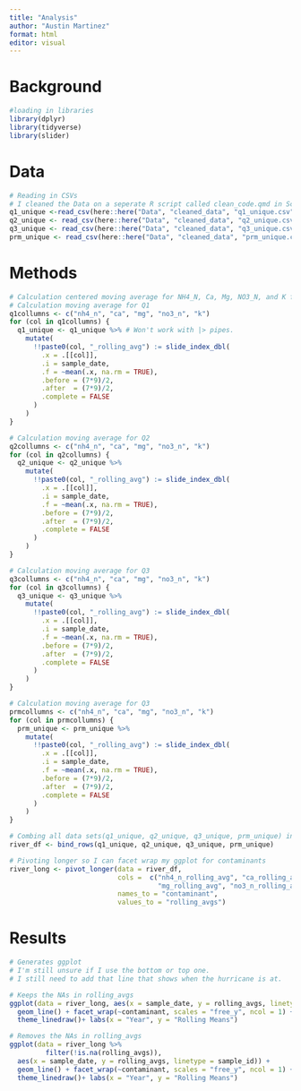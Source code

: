 ```yaml
---
title: "Analysis"
author: "Austin Martinez"
format: html
editor: visual
---
```


# Background
```r
#loading in libraries
library(dplyr)
library(tidyverse)
library(slider)
```

# Data
```r
# Reading in CSVs
# I cleaned the Data on a seperate R script called clean_code.qmd in Scripts/Supporting Code
q1_unique <-read_csv(here::here("Data", "cleaned_data", "q1_unique.csv"))
q2_unique <- read_csv(here::here("Data", "cleaned_data", "q2_unique.csv"))
q3_unique <- read_csv(here::here("Data", "cleaned_data", "q3_unique.csv"))
prm_unique <- read_csv(here::here("Data", "cleaned_data", "prm_unique.csv"))


```

# Methods
```r
# Calculation centered moving average for NH4_N, Ca, Mg, NO3_N, and K for each data with a 9 week sliding window.
# Calculation moving average for Q1
q1collumns <- c("nh4_n", "ca", "mg", "no3_n", "k")
for (col in q1collumns) {
  q1_unique <- q1_unique %>% # Won't work with |> pipes. 
    mutate(
      !!paste0(col, "_rolling_avg") := slide_index_dbl(
        .x = .[[col]],
        .i = sample_date,
        .f = ~mean(.x, na.rm = TRUE),
        .before = (7*9)/2,   
        .after  = (7*9)/2,
        .complete = FALSE
      )
    )
}

# Calculation moving average for Q2
q2collumns <- c("nh4_n", "ca", "mg", "no3_n", "k")
for (col in q2collumns) {
  q2_unique <- q2_unique %>%
    mutate(
      !!paste0(col, "_rolling_avg") := slide_index_dbl(
        .x = .[[col]],
        .i = sample_date,
        .f = ~mean(.x, na.rm = TRUE),  
        .before = (7*9)/2,
        .after  = (7*9)/2,
        .complete = FALSE
      )
    )
}

# Calculation moving average for Q3
q3collumns <- c("nh4_n", "ca", "mg", "no3_n", "k")
for (col in q3collumns) {
  q3_unique <- q3_unique %>%
    mutate(
      !!paste0(col, "_rolling_avg") := slide_index_dbl(
        .x = .[[col]],
        .i = sample_date,
        .f = ~mean(.x, na.rm = TRUE),  
        .before = (7*9)/2, 
        .after  = (7*9)/2,
        .complete = FALSE
      )
    )
}

# Calculation moving average for Q3
prmcollumns <- c("nh4_n", "ca", "mg", "no3_n", "k")
for (col in prmcollumns) {
  prm_unique <- prm_unique %>%
    mutate(
      !!paste0(col, "_rolling_avg") := slide_index_dbl(
        .x = .[[col]],
        .i = sample_date,
        .f = ~mean(.x, na.rm = TRUE),
        .before = (7*9)/2,
        .after  = (7*9)/2,
        .complete = FALSE
      )
    )
}

# Combing all data sets(q1_unique, q2_unique, q3_unique, prm_unique) into one.
river_df <- bind_rows(q1_unique, q2_unique, q3_unique, prm_unique)

# Pivoting longer so I can facet wrap my ggplot for contaminants
river_long <- pivot_longer(data = river_df, 
                           cols =  c("nh4_n_rolling_avg", "ca_rolling_avg", 
                                     "mg_rolling_avg", "no3_n_rolling_avg", "k_rolling_avg"), 
                           names_to = "contaminant",
                           values_to = "rolling_avgs")
```

# Results
```r
# Generates ggplot 
# I'm still unsure if I use the bottom or top one.
# I still need to add that line that shows when the hurricane is at.

# Keeps the NAs in rolling_avgs
ggplot(data = river_long, aes(x = sample_date, y = rolling_avgs, linetype = sample_id)) +
  geom_line() + facet_wrap(~contaminant, scales = "free_y", ncol = 1) +
  theme_linedraw()+ labs(x = "Year", y = "Rolling Means")

# Removes the NAs in rolling_avgs
ggplot(data = river_long %>% 
         filter(!is.na(rolling_avgs)),
  aes(x = sample_date, y = rolling_avgs, linetype = sample_id)) +
  geom_line() + facet_wrap(~contaminant, scales = "free_y", ncol = 1) +
  theme_linedraw()+ labs(x = "Year", y = "Rolling Means")
```

